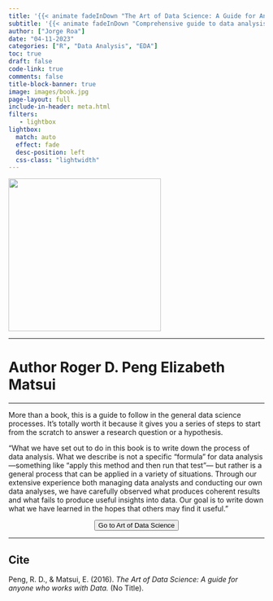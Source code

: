 ```yaml
---
title: '{{< animate fadeInDown "The Art of Data Science: A Guide for Anyone Who Works with Data"delay=.6s >}}'
subtitle: '{{< animate fadeInDown "Comprehensive guide to data analysis that emphasizes the artistic and creative aspects of the process, while also incorporating technical skills and a data science approach."delay=.6s >}}'
author: ["Jorge Roa"]
date: "04-11-2023"
categories: ["R", "Data Analysis", "EDA"]
toc: true
draft: false
code-link: true
comments: false
title-block-banner: true
image: images/book.jpg
page-layout: full
include-in-header: meta.html
filters:
   - lightbox
lightbox: 
  match: auto
  effect: fade
  desc-position: left
  css-class: "lightwidth"
---
```



<div class="books">

![](images/book.jpg){fig-align="center" width="300"}

</div>

<hr class="sep-2" />

<h1 class="book_aut"> Author
  <span style="font-size: 1em;">Roger D. Peng</span>
    <span style="font-size: 1em;">Elizabeth Matsui</span>
</h1>

<hr class="sep-2" />

More than a book, this is a guide to follow in the general data science processes. It's totally worth it because it gives you a series of steps to start from the scratch to answer a research question or a hypothesis. 

"What we have set out to do in this book is to write down the process of data analysis. What we describe is not a specific “formula” for data analysis—something like “apply this method and then run that test”— but rather is a general process that can be applied in a variety of situations. Through our extensive experience both managing data analysts and conducting our own data analyses, we have carefully observed what produces coherent results and what fails to produce useful insights into data. Our goal is to write down what we have learned in the hopes that others may find it useful."



<center>
<form action="https://bookdown.org/rdpeng/artofdatascience/">
<button class="btn-hover color-9" target="_blank">
Go to Art of Data Science
</button>
</form>
</center>

<hr class="sep-2" />

::: {.callout-tip}
## Cite
Peng, R. D., & Matsui, E. (2016). *The Art of Data Science: A guide for anyone who works with Data.* (No Title).
:::

